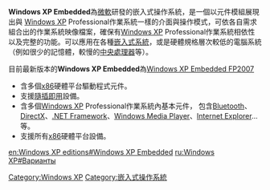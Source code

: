 {{update|time=2011-11-19T01:27:47+00:00}}
{{noteTA
|G1=IT
|G2=Windows
}}
{{Windows XP}}
'''Windows XP Embedded'''為[[微軟|微軟]]研發的嵌入式操作系統，是一個以元件模組展現出與 [[Windows_XP|Windows XP]] Professional作業系統一樣的介面與操作模式，可依各自需求組合出的作業系統映像檔案，確保有[[Windows_XP|Windows XP]]  Professional作業系統相依性以及完整的功能。可以應用在各種[[嵌入式系統|嵌入式系統]]，或是硬體規格層次較低的電腦系統（例如很少的記憶體，較慢的[[中央處理器|中央處理器]]等）。

目前最新版本的'''Windows XP Embedded'''為[[Windows_XP_Embedded_FP2007|Windows XP Embedded FP2007]]

* 含多個[[x86|x86]]硬體平台驅動程式元件。
* 支援[[隨插即用|隨插即用]]設備。
* 含多個[[Windows_XP|Windows XP]] Professional作業系統內基本元件， 包含[[Bluetooth|Bluetooth]]、[[DirectX|DirectX]]、[[.NET_Framework|.NET Framework]]、[[Windows_Media_Player|Windows Media Player]]、[[Internet_Explorer|Internet Explorer]]...等。
* 支援所有[[x86|x86]]硬體平台設備。
{{Microsoft Windows的历史}}

[[Category:Windows_XP|Category:Windows XP]]
[[Category:嵌入式操作系統|Category:嵌入式操作系統]]

[[en:Windows_XP_editions#Windows_XP_Embedded|en:Windows XP editions#Windows XP Embedded]]
[[ru:Windows_XP#Варианты|ru:Windows XP#Варианты]]